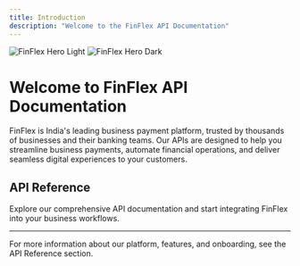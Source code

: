 ```yaml
---
title: Introduction
description: "Welcome to the FinFlex API Documentation"
---
```


<img
  className="block dark:hidden"
  src="/images/finflexcover.png"
  alt="FinFlex Hero Light"
/>
<img
  className="hidden dark:block"
  src="/images/finflexcover.png"
  alt="FinFlex Hero Dark"
/>

# Welcome to FinFlex API Documentation

FinFlex is India's leading business payment platform, trusted by thousands of businesses and their banking teams. Our APIs are designed to help you streamline business payments, automate financial operations, and deliver seamless digital experiences to your customers.

## API Reference

<CardGroup cols={1}>
  <Card
    title="Reference APIs"
    icon="code"
    href="/api-reference/introduction"
  >
    Explore our comprehensive API documentation and start integrating FinFlex into your business workflows.
  </Card>
</CardGroup>

---

For more information about our platform, features, and onboarding, see the API Reference section.
